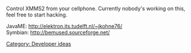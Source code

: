 Control XMMS2 from your cellphone. Currently nobody's working on this, feel free to start hacking. 

JavaME: http://elektron.its.tudelft.nl/~jkohne76/<br />
Symbian: http://bemused.sourceforge.net/

[[Category: Developer ideas]]